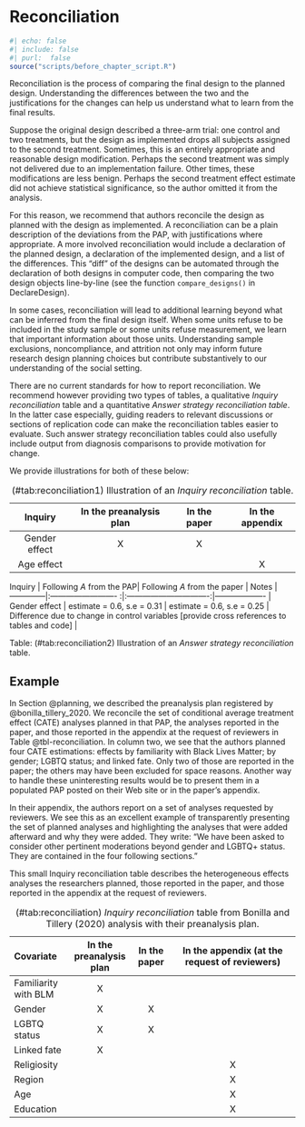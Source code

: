 # Reconciliation  


```r
#| echo: false
#| include: false
#| purl:  false
source("scripts/before_chapter_script.R")
```

Reconciliation is the process of comparing the final design to the planned design. Understanding the differences between the two and the justifications for the changes can help us understand what to learn from the final results.

Suppose the original design described a three-arm trial: one control and two treatments, but the design as implemented drops all subjects assigned to the second treatment. Sometimes, this is an entirely appropriate and reasonable design modification. Perhaps the second treatment was simply not delivered due to an implementation failure. Other times, these modifications are less benign. Perhaps the second treatment effect estimate did not achieve statistical significance, so the author omitted it from the analysis. 

For this reason, we recommend that authors reconcile the design as planned with the design as implemented. A reconciliation can be a plain description of the deviations from the PAP, with justifications where appropriate. A more involved reconciliation would include a declaration of the planned design, a declaration of the implemented design, and a list of the differences. This "diff" of the designs can be automated through the declaration of both designs in computer code, then comparing the two design objects line-by-line (see the function `compare_designs()` in DeclareDesign). 

In some cases, reconciliation will lead to additional learning beyond what can be inferred from the final design itself. When some units refuse to be included in the study sample or some units refuse measurement, we learn that important information about those units. Understanding sample exclusions, noncompliance, and attrition not only may inform future research design planning choices but contribute substantively to our understanding of the social setting.

There are no current standards for how to report reconciliation. We recommend however providing two types of tables, a qualitative *Inquiry reconciliation* table and a quantitative *Answer strategy reconciliation table*. In the latter case especially, guiding readers to relevant discussions or sections of replication code can make the reconciliation tables easier to evaluate. Such answer strategy reconciliation tables could also usefully include output from diagnosis comparisons to provide motivation for change. 


We provide illustrations for both of these below:

| Inquiry        | In the preanalysis plan | In the paper  | In the appendix |
|:--------------:|:-----------------------:|:-------------:|:---------------:|
| Gender effect  | X                       |       X       |                 |
| Age effect     |                         |               |        X        |

Table: (\#tab:reconciliation1) Illustration of an *Inquiry  reconciliation* table.


| Inquiry       | Following *A* from the PAP| Following *A* from the paper    | Notes               |
| --------------|:------------------------- :|:-------------------------------:|------------------- |
| Gender effect | estimate = 0.6, s.e = 0.31 | estimate = 0.6, s.e = 0.25       |  Difference due to change in control variables  [provide cross references to tables and code] |

Table: (\#tab:reconciliation2) Illustration of an  *Answer strategy reconciliation* table.


## Example

In Section @planning, we described the preanalysis plan registered by @bonilla_tillery_2020. We reconcile the set of conditional average treatment effect (CATE) analyses planned in that PAP, the analyses reported in the paper, and those reported in the appendix at the request of reviewers in Table @tbl-reconciliation. In column two, we see that the authors planned four CATE estimations: effects by familiarity with Black Lives Matter; by gender; LGBTQ status; and linked fate. Only two of those are reported in the paper; the others may have been excluded for space reasons. Another way to handle these uninteresting results would be to present them in a populated PAP posted on their Web site or in the paper's appendix.

In their appendix, the authors report on a set of analyses requested by reviewers. We see this as an excellent example of transparently presenting the set of planned analyses and highlighting the analyses that were added afterward and why they were added. They write: "We have been asked to consider other pertinent moderations beyond gender and LGBTQ+ status. They are contained in the four following sections."

This small Inquiry reconciliation table describes the heterogeneous effects analyses the researchers planned, those reported in the paper, and those reported in the appendix at the request of reviewers. 

| Covariate            | In the preanalysis plan | In the paper  | In the appendix (at the request of reviewers) |
|:---------------------|:-----------------------:|:-------------:|:---------------------------------------------:|
| Familiarity with BLM | X                       |               |                                               |
| Gender               | X                       | X             |                                               |
| LGBTQ status         | X                       | X             |                                               |
| Linked fate          | X                       |               |                                               |
| Religiosity          |                         |               | X                                             |
| Region               |                         |               | X                                             |
| Age                  |                         |               | X                                             |
| Education            |                         |               | X                                             |

Table: (\#tab:reconciliation) *Inquiry reconciliation* table  from  Bonilla and Tillery (2020) analysis with their preanalysis plan.

